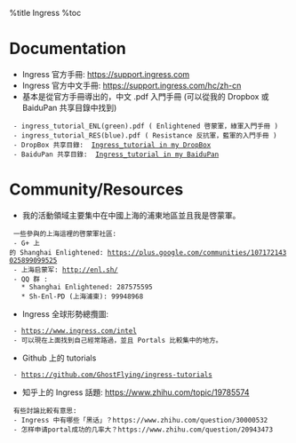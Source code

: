 %title Ingress
%toc

= Documentation = 
* Ingress 官方手冊: https://support.ingress.com 
* Ingress 官方中文手冊: https://support.ingress.com/hc/zh-cn
* 基本是從官方手冊導出的，中文 .pdf 入門手冊 (可以從我的 Dropbox 或 BaiduPan 共享目錄中找到)
  - ingress_tutorial_ENL(green).pdf ( Enlightened 啓蒙軍，綠軍入門手冊 ) 
  - ingress_tutorial_RES(blue).pdf ( Resistance 反抗軍，藍軍的入門手冊 )
  - DropBox 共享目錄:  [[https://www.dropbox.com/sh/8tpu53m88cskvmp/AAD6V6n1FMdOe1_0v_vj_vdAa/game-ingress|Ingress_tutorial in my DropBox]] 
  - BaiduPan 共享目錄:  [[http://pan.baidu.com/s/1qWRvpb2#path=%252Fingress|Ingress_tutorial in my BaiduPan]] 

= Community/Resources =
* 我的活動領域主要集中在中國上海的浦東地區並且我是啓蒙軍。
  一些參與的上海這裡的啓蒙軍社區:
  - G+ 上的 Shanghai Enlightened: https://plus.google.com/communities/107172143025899099525
  - 上海启蒙军: http://enl.sh/
  - QQ 群 :
    * Shanghai Enlightened: 287575595
    * Sh-Enl-PD (上海浦東): 99948968
* Ingress 全球形勢總攬圖: 
  - https://www.ingress.com/intel
  - 可以現在上面找到自己經常路過，並且 Portals 比較集中的地方。
* Github 上的 tutorials
  - https://github.com/GhostFlying/ingress-tutorials
* 知乎上的 Ingress 話題: https://www.zhihu.com/topic/19785574 <br>
  有些討論比較有意思: 
  - Ingress 中有哪些「黑话」？https://www.zhihu.com/question/30000532
  - 怎样申请portal成功的几率大？https://www.zhihu.com/question/20943473


